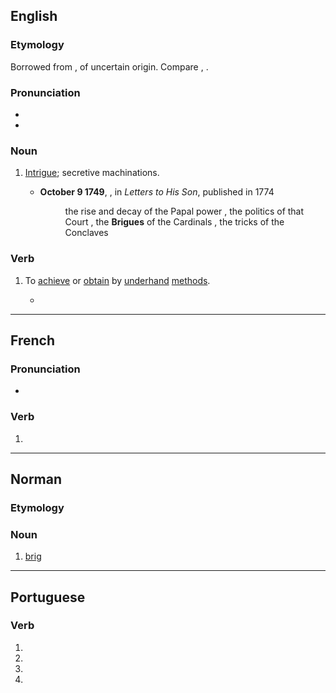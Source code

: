 {{also|brigué}}
==English==

===Etymology===
Borrowed from {{bor|en|fr|brigue}}, of uncertain origin. Compare {{cog|it|briga}}, {{cog|es|brega}}.

===Pronunciation===
* {{IPA|en|/bɹiːɡ/}}
* {{rhymes|en|iːɡ|s=1}}

===Noun===
{{en-noun}}

# {{lb|en|obsolete}} [[intrigue|Intrigue]]; secretive machinations.
#* '''October 9 1749''', {{w|Philip Stanhope, 4th Earl of Chesterfield}}, in ''Letters to His Son'', published in 1774
#*:  the rise and decay of the Papal power , the politics of that Court , the '''Brigues''' of the Cardinals , the tricks of the Conclaves

===Verb===
{{en-verb}}

# {{lb|en|obsolete}} To [[achieve]] or [[obtain]] by [[underhand]] [[method]]s.
#* {{RQ:Swift Tale of a Tub|section=I|sectionname=The Introduction|page=45|passage=[W]e think it very unbecoming our Prudence, that the Determination ſhould be remitted to the Authors themſelves; when our Adversaries, by '''Briguing''' and Caballing, have cauſed so univerſal a Defection from us, that the greater Part of our Society has already deſerted to them, [...]}}

----

==French==

===Pronunciation===
* {{homophones|fr|briguent|brigues}}

===Verb===
{{head|fr|verb form}}

# {{inflection of|fr|briguer||1//3|s|pres|ind//sub|;|2|s|impr}}

----

==Norman==

===Etymology===
{{rfe|nrf}}

===Noun===
{{nrf-noun|f}}

# {{lb|nrf|Jersey}} [[brig]]

----

==Portuguese==

===Verb===
{{head|pt|verb form}}

# {{inflection of|pt|brigar||1|s|pres|subj}}
# {{inflection of|pt|brigar||3|s|pres|subj}}
# {{inflection of|pt|brigar||1|s|impr}}
# {{inflection of|pt|brigar||3|s|impr}}